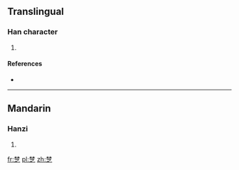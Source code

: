{{also|楚}}
==Translingual==

===Han character===
{{Han char|rn=75|rad=木|as=08|sn=12|four=|canj=木木戈弓人 (DDINO)}}

# {{defn|Han|sort=木08}}

====References====
* {{Han ref|kx=0537.131|dkj=15062|hdz=21210.060|uh=6918|ud=26904}}

----

==Mandarin==

===Hanzi===
{{cmn-hanzi|pin=[[chǔ]] ([[chu3]])|wg=ch'u<sup>3</sup>}}

# {{defn|lang=cmn|sort=木08}}

[[fr:椘]]
[[pl:椘]]
[[zh:椘]]